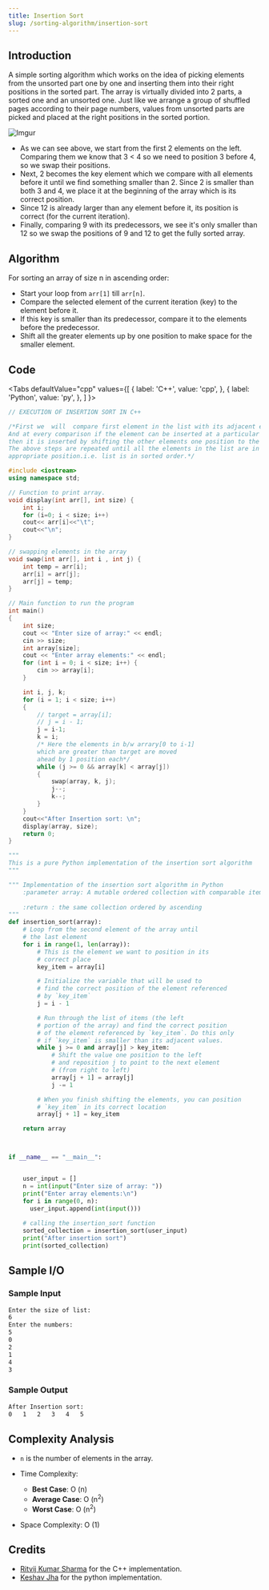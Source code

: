 ```yaml
---
title: Insertion Sort
slug: /sorting-algorithm/insertion-sort
---
```


## Introduction

A simple sorting algorithm which works on the idea of picking elements from the unsorted part one by one and inserting them into their right positions in the sorted part. The array is virtually divided into 2 parts, a sorted one and an unsorted one. Just like we arrange a group of shuffled pages according to their page numbers, values from unsorted parts are picked and placed at the right positions in the sorted portion.

![Imgur](https://i.imgur.com/Ora9Q1J.png)

- As we can see above, we start from the first 2 elements on the left. Comparing them we know that 3 < 4 so we need to position 3 before 4, so we swap their positions. 
- Next, 2 becomes the key element which we compare with all elements before it until we find something smaller than 2. Since 2 is smaller than both 3 and 4, we place it at the beginning of the array which is its correct position.
- Since 12 is already larger than any element before it, its position is correct (for the current iteration).
- Finally, comparing 9 with its predecessors, we see it's only smaller than 12 so we swap the positions of 9 and 12 to get the fully sorted array.

## Algorithm

For sorting an array of size n in ascending order:
- Start your loop from `arr[1]` till `arr[n]`.
- Compare the selected element of the current iteration (key) to the element before it.
- If this key is smaller than its predecessor, compare it to the elements before the predecessor.
- Shift all the greater elements up by one position to make space for the smaller element.

## Code


<Tabs
  defaultValue="cpp"
  values={[
    { label: 'C++', value: 'cpp', },
    { label: 'Python', value: 'py', },
  ]
}>

<TabItem value="cpp">

```cpp
// EXECUTION OF INSERTION SORT IN C++

/*First we  will  compare first element in the list with its adjacent element.
And at every comparison if the element can be inserted at a particular position, 
then it is inserted by shifting the other elements one position to the right.
The above steps are repeated until all the elements in the list are in their 
appropriate position.i.e. list is in sorted order.*/

#include <iostream>
using namespace std;

// Function to print array.
void display(int arr[], int size) { 
    int i;
    for (i=0; i < size; i++)
    cout<< arr[i]<<"\t";
    cout<<"\n";
}

// swapping elements in the array
void swap(int arr[], int i , int j) {
    int temp = arr[i];
    arr[i] = arr[j];
    arr[j] = temp;
}

// Main function to run the program
int main()
{
    int size;
    cout << "Enter size of array:" << endl;
    cin >> size;
    int array[size];
    cout << "Enter array elements:" << endl;
    for (int i = 0; i < size; i++) {
        cin >> array[i];
    }

    int i, j, k;
    for (i = 1; i < size; i++) 
    {  
        // target = array[i];  
        // j = i - 1;  
        j = i-1;
        k = i;
        /* Here the elements in b/w arrary[0 to i-1]
        which are greater than target are moved
        ahead by 1 position each*/
        while (j >= 0 && array[k] < array[j]) 
        {  
            swap(array, k, j);
            j--;
            k--;
        }
    }
    cout<<"After Insertion sort: \n";
    display(array, size);
    return 0;
}
```

</TabItem>

<TabItem value="py">

```python
"""
This is a pure Python implementation of the insertion sort algorithm
"""

""" Implementation of the insertion sort algorithm in Python
    :parameter array: A mutable ordered collection with comparable items inside
    
    :return : the same collection ordered by ascending
"""
def insertion_sort(array):
    # Loop from the second element of the array until
    # the last element
    for i in range(1, len(array)):
        # This is the element we want to position in its
        # correct place
        key_item = array[i]

        # Initialize the variable that will be used to
        # find the correct position of the element referenced
        # by `key_item`
        j = i - 1

        # Run through the list of items (the left
        # portion of the array) and find the correct position
        # of the element referenced by `key_item`. Do this only
        # if `key_item` is smaller than its adjacent values.
        while j >= 0 and array[j] > key_item:
            # Shift the value one position to the left
            # and reposition j to point to the next element
            # (from right to left)
            array[j + 1] = array[j]
            j -= 1

        # When you finish shifting the elements, you can position
        # `key_item` in its correct location
        array[j + 1] = key_item

    return array



if __name__ == "__main__":


    user_input = []
    n = int(input("Enter size of array: "))
    print("Enter array elements:\n")
    for i in range(0, n):
      user_input.append(int(input()))
    
    # calling the insertion_sort function
    sorted_collection = insertion_sort(user_input)
    print("After insertion sort")
    print(sorted_collection)
```

</TabItem>
</Tabs>

## Sample I/O

### Sample Input

```bash
Enter the size of list:
6
Enter the numbers:
5
0
2
1
4
3
```

### Sample Output

```bash
After Insertion sort: 
0   1   2   3   4   5
```

## Complexity Analysis

- `n` is the number of elements in the array.

- Time Complexity:

  - **Best Case**: O (n)
  - **Average Case**: O (n<sup>2</sup>)
  - **Worst Case**: O (n<sup>2</sup>)

- Space Complexity: O (1)

## Credits

- [Ritvij Kumar Sharma](https://github.com/ritvij14) for the C++ implementation.
- [Keshav Jha](https://github.com/keshav304) for the python implementation.
